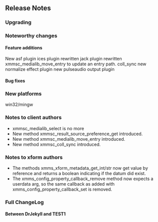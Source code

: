 == Release Notes ==

=== Upgrading ===


=== Noteworthy changes ===

==== Feature additions ====

New asf plugin
ices plugin rewritten
jack plugin rewritten
xmmsc_medialib_move_entry to update an entry path.
coll_sync
new normalize effect plugin
new pulseaudio output plugin

==== Bug fixes ====


=== New platforms ===

win32/mingw

=== Notes to client authors ===

* xmmsc_medialib_select is no more
* New method xmmsc_result_source_preference_get introduced.
* New method xmmsc_medialib_move_entry introduced.
* New method xmmsc_coll_sync introduced.

=== Notes to xform authors ===

* The methods xmms_xform_metadata_get_int/str now get value by reference and returns a boolean indicating if the datum did exist.
* The xmms_config_property_callback_remove method now expects a userdata arg, so the same callback as added with xmms_config_property_callback_set is removed.

=== Full ChangeLog ===

==== Between DrJekyll and TEST1 ====